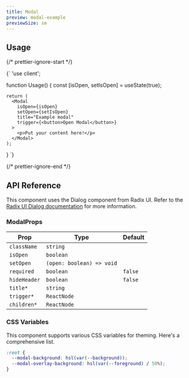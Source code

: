 ```yaml
---
title: Modal
preview: modal-example
previewSize: sm
---
```


## Usage

{/* prettier-ignore-start */}

<CodeBlock lang="ts">{`
'use client';



function Usage() {
    const [isOpen, setIsOpen] = useState(true);

    return (
      <Modal
        isOpen={isOpen}
        setOpen={setIsOpen}
        title="Example modal"
        trigger={<button>Open Modal</button>}
      >
        <p>Put your content here!</p>
      </Modal>
    );
}
`}
</CodeBlock>

{/* prettier-ignore-end */}

## API Reference

This component uses the Dialog component from Radix UI. Refer to the [Radix UI Dialog documentation](https://www.radix-ui.com/primitives/docs/components/dialog) for more information.

### ModalProps

| Prop         | Type                      | Default |
| ------------ | ------------------------- | ------- |
| `className`  | `string`                  |         |
| `isOpen`     | `boolean`                 |         |
| `setOpen`    | `(open: boolean) => void` |         |
| `required`   | `boolean`                 | `false` |
| `hideHeader` | `boolean`                 | `false` |
| `title*`     | `string`                  |         |
| `trigger*`   | `ReactNode`               |         |
| `children*`  | `ReactNode`               |         |

### CSS Variables

This component supports various CSS variables for theming. Here's a comprehensive list.

```css
:root {
  --modal-background: hsl(var(--background));
  --modal-overlay-background: hsl(var(--foreground) / 50%);
}
```
